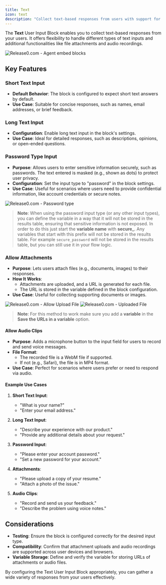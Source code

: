 ```yaml
---
title: Text
icon: text
description: "Collect text-based responses from users with support for short text, long-form answers, and additional input types."
---
```


The **Text** User Input Block enables you to collect text-based responses from your users. It offers flexibility to handle different types of text inputs and additional functionalities like file attachments and audio recordings.

<Frame style={{ maxWidth: '600px' }}>
  <img src="/images/blocks/inputs/text-input.png" alt="Release0.com - Agent embed blocks" />
</Frame>

## Key Features

### Short Text Input
- **Default Behavior**: The block is configured to expect short text answers by default.  
- **Use Case**: Suitable for concise responses, such as names, email addresses, or brief feedback.

### Long Text Input
- **Configuration**: Enable long text input in the block's settings.  
- **Use Case**: Ideal for detailed responses, such as descriptions, opinions, or open-ended questions.

### Password Type Input
- **Purpose**: Allows users to enter sensitive information securely, such as passwords. The text entered is masked (e.g., shown as dots) to protect user privacy.
- **Configuration**: Set the input type to "password" in the block settings.
- **Use Case**: Useful for scenarios where users need to provide confidential information, like account credentials or secure notes.

<Frame style={{ maxWidth: '600px' }}>
  <img src="/images/blocks/inputs/password-type.png" alt="Release0.com - Password type" />
</Frame>

> **Note**: When using the password input type (or any other input types), you can define the variable in a way that it will not be stored in the results table, ensuring that sensitive information is not exposed. In order to do this just start the **variable name** with **secure_**. Any variables that start with this prefix will not be stored in the results table. For example `secure_password` will not be stored in the results table, but you can still use it in your flow logic.

### Allow Attachments
- **Purpose**: Lets users attach files (e.g., documents, images) to their responses.  
- **How It Works**:  
  - Attachments are uploaded, and a URL is generated for each file.  
  - The URL is stored in the variable defined in the block configuration.  
- **Use Case**: Useful for collecting supporting documents or images.
 
<Frame style={{ maxWidth: '600px' }}>
  <img src="/images/blocks/inputs/allow-upload.png" alt="Release0.com - Allow Upload File" />
</Frame>



<Frame style={{ maxWidth: '600px' }}>
  <img src="/images/blocks/inputs/file-uploaded-sample.png" alt="Release0.com - Uploaded File" />
</Frame>


> **Note**: For this method to work make sure you add a **variable** in the **Save the URLs in a variable** option.

#### Allow Audio Clips
- **Purpose**: Adds a microphone button to the input field for users to record and send voice messages.  
- **File Format**:  
  - The recorded file is a WebM file if supported.  
  - If not (e.g., Safari), the file is in MP4 format.  
- **Use Case**: Perfect for scenarios where users prefer or need to respond via audio.

#### Example Use Cases

1. **Short Text Input**:  
   - "What is your name?"  
   - "Enter your email address."

2. **Long Text Input**:  
   - "Describe your experience with our product."  
   - "Provide any additional details about your request."

3. **Password Input**:
    - "Please enter your account password."  
    - "Set a new password for your account."

4. **Attachments**:  
   - "Please upload a copy of your resume."  
   - "Attach a photo of the issue."

5. **Audio Clips**:  
   - "Record and send us your feedback."  
   - "Describe the problem using voice notes."

## Considerations

- **Testing**: Ensure the block is configured correctly for the desired input type.  
- **Compatibility**: Confirm that attachment uploads and audio recordings are supported across user devices and browsers.  
- **Variable Storage**: Define and verify the variable for storing URLs of attachments or audio files.

By configuring the Text User Input Block appropriately, you can gather a wide variety of responses from your users effectively.
